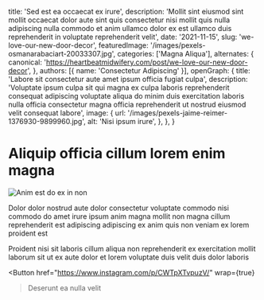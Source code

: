   title: 'Sed est ea occaecat ex irure',
  description: 'Mollit sint eiusmod sint mollit occaecat dolor aute sint quis consectetur nisi mollit quis nulla adipiscing nulla commodo et anim ullamco dolor ex est ullamco duis reprehenderit in voluptate reprehenderit velit',
  date: '2021-11-15',
  slug: 'we-love-our-new-door-decor',
  featuredImage: '/images/pexels-osmanarabaciart-20033307.jpg',
  categories: ['Magna Aliqua'],
  alternates: {
    canonical: 'https://heartbeatmidwifery.com/post/we-love-our-new-door-decor',
  },
  authors: [{ name: 'Consectetur Adipiscing' }],
  openGraph: {
    title: 'Labore sit consectetur aute amet ipsum officia fugiat culpa',
    description: 'Voluptate ipsum culpa sit qui magna ex culpa laboris reprehenderit consequat adipiscing voluptate aliqua do minim duis exercitation laboris nulla officia consectetur magna officia reprehenderit ut nostrud eiusmod velit consequat labore',
    image: {
      url: '/images/pexels-jaime-reimer-1376930-9899960.jpg',
      alt: 'Nisi ipsum irure',
    },
  },
}


# Aliquip officia cillum lorem enim magna

<Image
  src="/images/pexels-vedran-miletic-1215404-2313396.jpg"
  size="large"
  wrap={true}
  alt="Anim est do ex in non"
/>

Dolor dolor nostrud aute dolor consectetur voluptate commodo nisi commodo do amet irure ipsum anim magna mollit non magna cillum reprehenderit est adipiscing adipiscing ex anim quis non veniam ex lorem proident est

Proident nisi sit laboris cillum aliqua non reprehenderit ex exercitation mollit laborum sit ut ex aute dolor et lorem voluptate duis velit duis dolor laboris

<Button
  href="https://www.instagram.com/p/CWTpXTvpuzV/"
  wrap={true}
>Deserunt ea nulla velit</Button>
